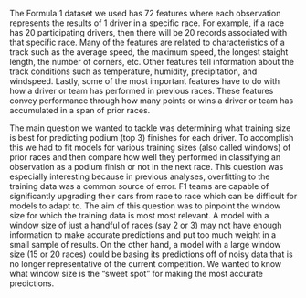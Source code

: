The Formula 1 dataset we used has 72 features where each observation represents the results
of 1 driver in a specific race. For example, if a race has 20 participating drivers, 
then there will be 20 records associated with that specific race. Many of the features
are related to characteristics of a track such as the average speed, the maximum speed,
the longest staight length, the number of corners, etc. Other features tell information
about the track conditions such as temperature, humidity, precipitation, and windspeed.
Lastly, some of the most important features have to do with how a driver or team has
performed in previous races. These features convey performance through how many points
or wins a driver or team has accumulated in a span of prior races.

The main question we wanted to tackle was determining what training size is best for predicting
podium (top 3) finishes for each driver. To accomplish this we had to fit models for various
training sizes (also called windows) of prior races and then compare how well they performed in classifying
an observation as a podium finish or not in the next race. This question was especially interesting because in
previous analyses, overfitting to the training data was a common source of error. F1 teams are 
capable of significantly upgrading their cars from race to race which can be difficult for models
to adapt to. The aim of this question was to pinpoint the window size for which the training data
is most most relevant. A model with a window size of just a handful of races (say 2 or 3) may not 
have enough information to make accurate predictions and put too much weight in a small sample of results.
On the other hand, a model with a large window size (15 or 20 races) could be basing its predictions off of
noisy data that is no longer representative of the current competition. We wanted to know what window size
is the "sweet spot" for making the most accurate predictions.